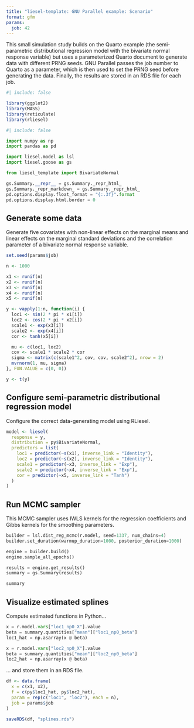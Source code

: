 ```yaml
---
title: "liesel-template: GNU Parallel example: Scenario"
format: gfm
params:
  job: 42
---
```


This small simulation study builds on the Quarto example (the semi-parametric distributional regression model with the bivariate normal response variable) but uses a parameterized Quarto document to generate data with different PRNG seeds. GNU Parallel passes the job number to Quarto as a parameter, which is then used to set the PRNG seed before generating the data. Finally, the results are stored in an RDS file for each job.

```r
#| include: false

library(ggplot2)
library(MASS)
library(reticulate)
library(rliesel)
```

```python
#| include: false

import numpy as np
import pandas as pd

import liesel.model as lsl
import liesel.goose as gs

from liesel_template import BivariateNormal

gs.Summary.__repr__ = gs.Summary._repr_html_
gs.Summary._repr_markdown_ = gs.Summary._repr_html_
pd.options.display.float_format = "{:.3f}".format
pd.options.display.html.border = 0
```

## Generate some data

Generate five covariates with non-linear effects on the marginal means and linear effects on the marginal standard deviations and the correlation parameter of a bivariate normal response variable.

```r
set.seed(params$job)

n <- 1000

x1 <- runif(n)
x2 <- runif(n)
x3 <- runif(n)
x4 <- runif(n)
x5 <- runif(n)

y <- vapply(1:n, function(i) {
  loc1 <- sin(2 * pi * x1[i])
  loc2 <- cos(2 * pi * x2[i])
  scale1 <- exp(x3[i])
  scale2 <- exp(x4[i])
  cor <- tanh(x5[i])

  mu <- c(loc1, loc2)
  cov <- scale1 * scale2 * cor
  sigma <- matrix(c(scale1^2, cov, cov, scale2^2), nrow = 2)
  mvrnorm(1, mu, sigma)
}, FUN.VALUE = c(0, 0))

y <- t(y)
```

## Configure semi-parametric distributional regression model

Configure the correct data-generating model using RLiesel.

```r
model <- liesel(
  response = y,
  distribution = py$BivariateNormal,
  predictors = list(
    loc1 = predictor(~s(x1), inverse_link = "Identity"),
    loc2 = predictor(~s(x2), inverse_link = "Identity"),
    scale1 = predictor(~x3, inverse_link = "Exp"),
    scale2 = predictor(~x4, inverse_link = "Exp"),
    cor = predictor(~x5, inverse_link = "Tanh")
  )
)
```

## Run MCMC sampler

This MCMC sampler uses IWLS kernels for the regression coefficients and Gibbs kernels for the smoothing parameters.

```python
builder = lsl.dist_reg_mcmc(r.model, seed=1337, num_chains=4)
builder.set_duration(warmup_duration=1000, posterior_duration=1000)

engine = builder.build()
engine.sample_all_epochs()

results = engine.get_results()
summary = gs.Summary(results)
```

```python
summary
```

## Visualize estimated splines

Compute estimated functions in Python...

```python
x = r.model.vars["loc1_np0_X"].value
beta = summary.quantities["mean"]["loc1_np0_beta"]
loc1_hat = np.asarray(x @ beta)

x = r.model.vars["loc2_np0_X"].value
beta = summary.quantities["mean"]["loc2_np0_beta"]
loc2_hat = np.asarray(x @ beta)
```

... and store them in an RDS file.

```r
df <- data.frame(
  x = c(x1, x2),
  f = c(py$loc1_hat, py$loc2_hat),
  param = rep(c("loc1", "loc2"), each = n),
  job = params$job
)

saveRDS(df, "splines.rds")
```
